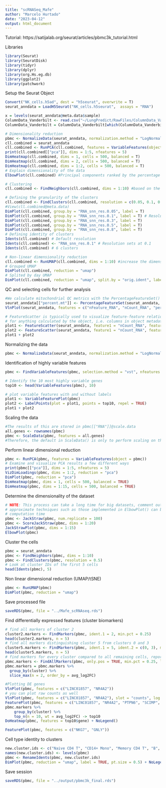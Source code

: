 ```yaml
---
title: "scRNASeq_Mafe"
author: "Marcelo Hurtado"
date: "2023-04-12"
output: html_document
---
```


Tutorial: https://satijalab.org/seurat/articles/pbmc3k_tutorial.html

Libraries
```r
library(Seurat)
library(SeuratDisk)
library(tidyr)
library(dplyr)
library(org.Hs.eg.db)
library(ggplot2)
library(patchwork)
```

Setup the Seurat Object
```r
Convert("NK_cells.h5ad", dest = "h5seurat", overwrite = T)
seurat_anndata = LoadH5Seurat("NK_cells.h5seurat",  assays = "RNA")
```

```r
x = levels(seurat_anndata@meta.data$sample)
ColumnData_Vanderbilt <- read.csv("~/LungPredict/RawFiles/ColumnData_Vanderbilt.csv")
ColumnData_Vanderbilt = ColumnData_Vanderbilt[which(ColumnData_Vanderbilt$pt_ID %in% x),]
```

```r
# Dimensionality reduction
pbmc <- NormalizeData(seurat_anndata, normalization.method = "LogNormalize", scale.factor = 10000)
cll.combined = seurat_anndata
cll.combined <- RunPCA(cll.combined, features = VariableFeatures(object = cll.combined), verbose = FALSE)
print(cll.combined[["pca"]], dims = 1:5, nfeatures = 5)
DimHeatmap(cll.combined, dims = 1, cells = 500, balanced = T)
DimHeatmap(cll.combined, dims = 2, cells = 500, balanced = T)
DimHeatmap(cll.combined, dims = 1:2, cells = 500, balanced = T)
# Explain dimensionality of the data
ElbowPlot(cll.combined) #Principal components ranked by the percentage of the variance explained

# Clustering
cll.combined <- FindNeighbors(cll.combined, dims = 1:10) #based on the previous elbow plot

# Defining the granularity of the clusters
cll.combined <- FindClusters(cll.combined, resolution = c(0.05, 0.1, 0.3, 0.5, 0.8), verbose = FALSE)
#View(cll.combined@meta.data)
DimPlot(cll.combined, group.by = "RNA_snn_res.0.05", label = T)
DimPlot(cll.combined, group.by = "RNA_snn_res.0.1", label = T) # Resolution above 0.1 shows overlapping
DimPlot(cll.combined, group.by = "RNA_snn_res.0.3", label = T)
DimPlot(cll.combined, group.by = "RNA_snn_res.0.5", label = T)
DimPlot(cll.combined, group.by = "RNA_snn_res.0.8", label = T)
# Defining identity of clusters
Idents(cll.combined) # Default resolution
Idents(cll.combined) <- "RNA_snn_res.0.1" # Resolution sets at 0.1
Idents(cll.combined) # 6 clusters

# Non-linear dimensionality reduction
cll.combined <- RunUMAP(cll.combined, dims = 1:10) #increase the dimension if necessary
# Grouped UMAP
DimPlot(cll.combined, reduction = "umap")
# Splited by day UMAP
DimPlot(cll.combined, reduction = "umap", split.by = "orig.ident", label = TRUE)

```

QC and selecting cells for further analysis
```r
#We calculate mitochondrial QC metrics with the PercentageFeatureSet() function, which calculates the percentage of counts originating from a set of features
seurat_anndata[["percent.mt"]] <- PercentageFeatureSet(seurat_anndata, pattern = "^MT-")
VlnPlot(seurat_anndata, features = c("nFeature_RNA", "nCount_RNA", "percent.mt"), ncol = 3)

# FeatureScatter is typically used to visualize feature-feature relationships, but can be used
# for anything calculated by the object, i.e. columns in object metadata, PC scores etc.
plot1 <- FeatureScatter(seurat_anndata, feature1 = "nCount_RNA", feature2 = "percent.mt")
plot2 <- FeatureScatter(seurat_anndata, feature1 = "nCount_RNA", feature2 = "nFeature_RNA")
plot1 + plot2
```

Normalizing the data
```r
pbmc <- NormalizeData(seurat_anndata, normalization.method = "LogNormalize", scale.factor = 10000)
```

Identification of highly variable features
```r
pbmc <- FindVariableFeatures(pbmc, selection.method = "vst", nfeatures = 2000)

# Identify the 10 most highly variable genes
top10 <- head(VariableFeatures(pbmc), 10)

# plot variable features with and without labels
plot1 <- VariableFeaturePlot(pbmc)
plot2 <- LabelPoints(plot = plot1, points = top10, repel = TRUE)
plot1 + plot2
```

Scaling the data
```r
#The results of this are stored in pbmc[["RNA"]]@scale.data
all.genes <- rownames(pbmc)
pbmc <- ScaleData(pbmc, features = all.genes)
#Therefore, the default in ScaleData() is only to perform scaling on the previously identified variable features (2,000 by default). To do this, omit the features argument in the previous function call, i.e.
```
Perform linear dimensional reduction
```r
pbmc <- RunPCA(pbmc, features = VariableFeatures(object = pbmc))
# Examine and visualize PCA results a few different ways
print(pbmc[["pca"]], dims = 1:5, nfeatures = 5)
VizDimLoadings(pbmc, dims = 1:2, reduction = "pca")
DimPlot(pbmc, reduction = "pca")
DimHeatmap(pbmc, dims = 1, cells = 500, balanced = TRUE)
DimHeatmap(pbmc, dims = 1:15, cells = 500, balanced = TRUE)
```
Determine the dimensionality of the dataset
```r
# NOTE: This process can take a long time for big datasets, comment out for expediency. More
# approximate techniques such as those implemented in ElbowPlot() can be used to reduce
# computation time
pbmc <- JackStraw(pbmc, num.replicate = 100)
pbmc <- ScoreJackStraw(pbmc, dims = 1:20)
JackStrawPlot(pbmc, dims = 1:15)
ElbowPlot(pbmc)
```

Cluster the cells
```r
pbmc = seurat_anndata
pbmc <- FindNeighbors(pbmc, dims = 1:10)
pbmc <- FindClusters(pbmc, resolution = 0.5)
# Look at cluster IDs of the first 5 cells
head(Idents(pbmc), 5)
```
Non linear dimensional reduction (UMAP/tSNE)
```r
pbmc <- RunUMAP(pbmc)
DimPlot(pbmc, reduction = "umap")
```
Save processed file
```r
saveRDS(pbmc, file = "../Mafe_scRNAseq.rds")
```

Find differentially expressed features (cluster biomarkers)
```r
# find all markers of cluster 2
cluster2.markers <- FindMarkers(pbmc, ident.1 = 2, min.pct = 0.25)
head(cluster2.markers, n = 5)
# find all markers distinguishing cluster 5 from clusters 0 and 3
cluster5.markers <- FindMarkers(pbmc, ident.1 = 5, ident.2 = c(0, 3), min.pct = 0.25)
head(cluster5.markers, n = 5)
# find markers for every cluster compared to all remaining cells, report only the positive ones
pbmc.markers <- FindAllMarkers(pbmc, only.pos = TRUE, min.pct = 0.25, logfc.threshold = 0.25)
pbmc.markers = pbmc.markers %>%
  group_by(cluster) %>%
  slice_max(n = 2, order_by = avg_log2FC)

#Plotting DE genes
VlnPlot(pbmc, features = c("LINC01857", "NR4A2"))
# you can plot raw counts as well
VlnPlot(pbmc, features = c("LINC01857", "NR4A2"), slot = "counts", log = TRUE)
FeaturePlot(pbmc, features = c("LINC01857", "NR4A2", "PTPN6", "SCIMP", "LMNA", "TUBA1A", "IGKV3D-20", "IGKV3D-15","RPS4Y1", "FKBP4", "IGLC3", "IGLC2", "	IGKV1D-39", "IGKV1-39", "IL32", "CD3E", "DUSP4", "ZEB2", "IGHG3", "XIST"))
pbmc.markers %>%
    group_by(cluster) %>%
    top_n(n = 10, wt = avg_log2FC) -> top10
DoHeatmap(pbmc, features = top10$gene) + NoLegend()
```

```r
FeaturePlot(pbmc, features = c("NKG7", "GNLY"))
```

Cell type identity to clusters
```r
new.cluster.ids <- c("Naive CD4 T", "CD14+ Mono", "Memory CD4 T", "B", "CD8 T", "FCGR3A+ Mono", "NK", "DC", "Platelet")
names(new.cluster.ids) <- levels(pbmc)
pbmc <- RenameIdents(pbmc, new.cluster.ids)
DimPlot(pbmc, reduction = "umap", label = TRUE, pt.size = 0.5) + NoLegend()
```

Save session
```r
saveRDS(pbmc, file = "../output/pbmc3k_final.rds")
```


